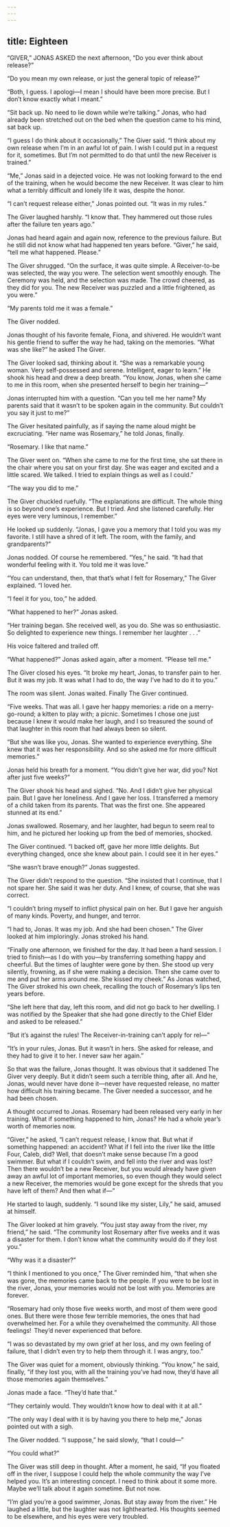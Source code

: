 ```yaml
---
---
---
```

title: Eighteen
---

“GIVER,” JONAS ASKED the next afternoon, “Do you ever think about release?”

“Do you mean my own release, or just the general topic of release?”

“Both, I guess. I apologi—I mean I should have been more precise. But I don’t know exactly what I meant.”

“Sit back up. No need to lie down while we’re talking.” Jonas, who had already been stretched out on the bed when the question came to his mind, sat back up.

“I guess I do think about it occasionally,” The Giver said. “I think about my own release when I’m in an awful lot of pain. I wish I could put in a request for it, sometimes. But I’m not permitted to do that until the new Receiver is trained.”

“Me,” Jonas said in a dejected voice. He was not looking forward to the end of the training, when he would become the new Receiver. It was clear to him what a terribly difficult and lonely life it was, despite the honor.

“I can’t request release either,” Jonas pointed out. “It was in my rules.”

The Giver laughed harshly. “I know that. They hammered out those rules after the failure ten years ago.”

Jonas had heard again and again now, reference to the previous failure. But he still did not know what had happened ten years before. “Giver,” he said, “tell me what happened. Please.”

The Giver shrugged. “On the surface, it was quite simple. A Receiver-to-be was selected, the way you were. The selection went smoothly enough. The Ceremony was held, and the selection was made. The crowd cheered, as they did for you. The new Receiver was puzzled and a little frightened, as you were.”

“My parents told me it was a female.”

The Giver nodded.

Jonas thought of his favorite female, Fiona, and shivered. He wouldn’t want his gentle friend to suffer the way he had, taking on the memories. “What was she like?” he asked The Giver.

The Giver looked sad, thinking about it. “She was a remarkable young woman. Very self-possessed and serene. Intelligent, eager to learn.” He shook his head and drew a deep breath. “You know, Jonas, when she came to me in this room, when she presented herself to begin her training—”

Jonas interrupted him with a question. “Can you tell me her name? My parents said that it wasn’t to be spoken again in the community. But couldn’t you say it just to me?”

The Giver hesitated painfully, as if saying the name aloud might be excruciating. “Her name was Rosemary,” he told Jonas, finally.

“Rosemary. I like that name.”

The Giver went on. “When she came to me for the first time, she sat there in the chair where you sat on your first day. She was eager and excited and a little scared. We talked. I tried to explain things as well as I could.”

“The way you did to me.”

The Giver chuckled ruefully. “The explanations are difficult. The whole thing is so beyond one’s experience. But I tried. And she listened carefully. Her eyes were very luminous, I remember.”

He looked up suddenly. “Jonas, I gave you a memory that I told you was my favorite. I still have a shred of it left. The room, with the family, and grandparents?”

Jonas nodded. Of course he remembered. “Yes,” he said. “It had that wonderful feeling with it. You told me it was love.”

“You can understand, then, that that’s what I felt for Rosemary,” The Giver explained. “I loved her.

“I feel it for you, too,” he added.

“What happened to her?” Jonas asked.

“Her training began. She received well, as you do. She was so enthusiastic. So delighted to experience new things. I remember her laughter . . .”

His voice faltered and trailed off.

“What happened?” Jonas asked again, after a moment. “Please tell me.”

The Giver closed his eyes. “It broke my heart, Jonas, to transfer pain to her. But it was my job. It was what I had to do, the way I’ve had to do it to you.”

The room was silent. Jonas waited. Finally The Giver continued.

“Five weeks. That was all. I gave her happy memories: a ride on a merry-go-round; a kitten to play with; a picnic. Sometimes I chose one just because I knew it would make her laugh, and I so treasured the sound of that laughter in this room that had always been so silent.

“But she was like you, Jonas. She wanted to experience everything. She knew that it was her responsibility. And so she asked me for more difficult memories.”

Jonas held his breath for a moment. “You didn’t give her war, did you? Not after just five weeks?”

The Giver shook his head and sighed. “No. And I didn’t give her physical pain. But I gave her loneliness. And I gave her loss. I transferred a memory of a child taken from its parents. That was the first one. She appeared stunned at its end.”

Jonas swallowed. Rosemary, and her laughter, had begun to seem real to him, and he pictured her looking up from the bed of memories, shocked.

The Giver continued. “I backed off, gave her more little delights. But everything changed, once she knew about pain. I could see it in her eyes.”

“She wasn’t brave enough?” Jonas suggested.

The Giver didn’t respond to the question. “She insisted that I continue, that I not spare her. She said it was her duty. And I knew, of course, that she was correct.

“I couldn’t bring myself to inflict physical pain on her. But I gave her anguish of many kinds. Poverty, and hunger, and terror.

“I had to, Jonas. It was my job. And she had been chosen.” The Giver looked at him imploringly. Jonas stroked his hand.

“Finally one afternoon, we finished for the day. It had been a hard session. I tried to finish—as I do with you—by transferring something happy and cheerful. But the times of laughter were gone by then. She stood up very silently, frowning, as if she were making a decision. Then she came over to me and put her arms around me. She kissed my cheek.” As Jonas watched, The Giver stroked his own cheek, recalling the touch of Rosemary’s lips ten years before.

“She left here that day, left this room, and did not go back to her dwelling. I was notified by the Speaker that she had gone directly to the Chief Elder and asked to be released.”

“But it’s against the rules! The Receiver-in-training can’t apply for rel—”

“It’s in your rules, Jonas. But it wasn’t in hers. She asked for release, and they had to give it to her. I never saw her again.”

So that was the failure, Jonas thought. It was obvious that it saddened The Giver very deeply. But it didn’t seem such a terrible thing, after all. And he, Jonas, would never have done it—never have requested release, no matter how difficult his training became. The Giver needed a successor, and he had been chosen.

A thought occurred to Jonas. Rosemary had been released very early in her training. What if something happened to him, Jonas? He had a whole year’s worth of memories now.

“Giver,” he asked, “I can’t request release, I know that. But what if something happened: an accident? What if I fell into the river like the little Four, Caleb, did? Well, that doesn’t make sense because I’m a good swimmer. But what if I couldn’t swim, and fell into the river and was lost? Then there wouldn’t be a new Receiver, but you would already have given away an awful lot of important memories, so even though they would select a new Receiver, the memories would be gone except for the shreds that you have left of them? And then what if—”

He started to laugh, suddenly. “I sound like my sister, Lily,” he said, amused at himself.

The Giver looked at him gravely. “You just stay away from the river, my friend,” he said. “The community lost Rosemary after five weeks and it was a disaster for them. I don’t know what the community would do if they lost you.”

“Why was it a disaster?”

“I think I mentioned to you once,” The Giver reminded him, “that when she was gone, the memories came back to the people. If you were to be lost in the river, Jonas, your memories would not be lost with you. Memories are forever.

“Rosemary had only those five weeks worth, and most of them were good ones. But there were those few terrible memories, the ones that had overwhelmed her. For a while they overwhelmed the community. All those feelings!  They’d never experienced that before.

“I was so devastated by my own grief at her loss, and my own feeling of failure, that I didn’t even try to help them through it. I was angry, too.”

The Giver was quiet for a moment, obviously thinking. “You know,” he said, finally, “if they lost you, with all the training you’ve had now, they’d have all those memories again themselves.”

Jonas made a face. “They’d hate that.”

“They certainly would. They wouldn’t know how to deal with it at all.”

“The only way I deal with it is by having you there to help me,” Jonas pointed out with a sigh.

The Giver nodded. “I suppose,” he said slowly, “that I could—”

“You could what?”

The Giver was still deep in thought. After a moment, he said, “If you floated off in the river, I suppose I could help the whole community the way I’ve helped you. It’s an interesting concept. I need to think about it some more. Maybe we’ll talk about it again sometime. But not now.

“I’m glad you’re a good swimmer, Jonas. But stay away from the river.” He laughed a little, but the laughter was not lighthearted. His thoughts seemed to be elsewhere, and his eyes were very troubled.